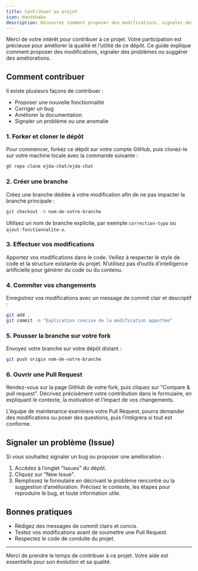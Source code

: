 ```yaml
---
title: Contribuer au projet
icon: Handshake 
description: Découvrez comment proposer des modifications, signaler des problèmes ou suggérer des améliorations pour ce projet open source.
---
```


Merci de votre intérêt pour contribuer à ce projet. Votre participation est précieuse pour améliorer la qualité et l’utilité de ce dépôt. Ce guide explique comment proposer des modifications, signaler des problèmes ou suggérer des améliorations.

## Comment contribuer

Il existe plusieurs façons de contribuer :

- Proposer une nouvelle fonctionnalité
- Corriger un bug
- Améliorer la documentation
- Signaler un problème ou une anomalie

### 1. Forker et cloner le dépôt

Pour commencer, forkez ce dépôt sur votre compte GitHub, puis clonez-le sur votre machine locale avec la commande suivante :

```bash
gh repo clone ejda-chat/ejda-chat
```

### 2. Créer une branche

Créez une branche dédiée à votre modification afin de ne pas impacter la branche principale :

```bash
git checkout -b nom-de-votre-branche
```

Utilisez un nom de branche explicite, par exemple `correction-typo` ou `ajout-fonctionnalite-x`.

### 3. Effectuer vos modifications

Apportez vos modifications dans le code. Veillez à respecter le style de code et la structure existante du projet. N’utilisez pas d’outils d’intelligence artificielle pour générer du code ou du contenu.

### 4. Commiter vos changements

Enregistrez vos modifications avec un message de commit clair et descriptif :

```bash
git add .
git commit -m "Explication concise de la modification apportée"
```

### 5. Pousser la branche sur votre fork

Envoyez votre branche sur votre dépôt distant :

```bash
git push origin nom-de-votre-branche
```

### 6. Ouvrir une Pull Request

Rendez-vous sur la page GitHub de votre fork, puis cliquez sur "Compare & pull request". Décrivez précisément votre contribution dans le formulaire, en expliquant le contexte, la motivation et l’impact de vos changements.

L’équipe de maintenance examinera votre Pull Request, pourra demander des modifications ou poser des questions, puis l’intégrera si tout est conforme.

## Signaler un problème (Issue)

Si vous souhaitez signaler un bug ou proposer une amélioration :

1. Accédez à l’onglet "Issues" du dépôt.
2. Cliquez sur "New Issue".
3. Remplissez le formulaire en décrivant le problème rencontré ou la suggestion d’amélioration. Précisez le contexte, les étapes pour reproduire le bug, et toute information utile.

## Bonnes pratiques

- Rédigez des messages de commit clairs et concis.
- Testez vos modifications avant de soumettre une Pull Request.
- Respectez le code de conduite du projet.

---

Merci de prendre le temps de contribuer à ce projet. Votre aide est essentielle pour son évolution et sa qualité.

